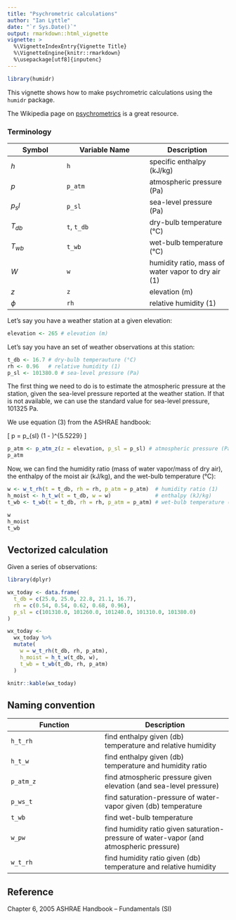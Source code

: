 ```yaml
---
title: "Psychrometric calculations"
author: "Ian Lyttle"
date: "`r Sys.Date()`"
output: rmarkdown::html_vignette
vignette: >
  %\VignetteIndexEntry{Vignette Title}
  %\VignetteEngine{knitr::rmarkdown}
  %\usepackage[utf8]{inputenc}
---
```


```r
library(humidr)
```

This vignette shows how to make psychrometric calculations using the `humidr` package.

The Wikipedia page on [psychrometrics](http://en.wikipedia.org/wiki/Psychrometrics) is a great resource.

### Terminology


 Symbol    | Variable Name | Description
 ----------|---------------|---------------
 $h$       | `h`           | specific enthalpy (kJ/kg)
 $p$       | `p_atm`       | atmospheric pressure (Pa)
 $p_sl$    | `p_sl`        | sea-level pressure (Pa)
 $T_{db}$  | `t`, `t_db`   | dry-bulb temperature (°C)      
 $T_{wb}$  | `t_wb`        | wet-bulb temperature (°C)
 $W$       | `w`           | humidity ratio, mass of water vapor to dry air (1)
 $z$       | `z`           | elevation (m)
 $\phi$    | `rh`          | relative humidity (1)


Let's say you have a weather station at a given elevation:

```r
elevation <- 265 # elevation (m)
```

Let's say you have an set of weather observations at this station:

```r
t_db <- 16.7 # dry-bulb temperauture (°C)
rh <- 0.96   # relative humidity (1)
p_sl <- 101380.0 # sea-level pressure (Pa)
```

The first thing we need to do is to estimate the atmospheric pressure at the station, given the sea-level pressure reported at the weather station. If that is not available, we can use the standard value for sea-level pressure, 101325 Pa.

We use equation (3) from the ASHRAE handbook:

\[  p = p_{sl} \times (1 - \frac{z}{44330.8 \; \rm{m}})^{5.5229} \]

```r
p_atm <- p_atm_z(z = elevation, p_sl = p_sl) # atmospheric pressure (Pa)
p_atm
```

Now, we can find the humidity ratio (mass of water vapor/mass of dry air), the enthalpy of the moist air (kJ/kg), and the wet-bulb temperature (°C):

```r
w <- w_t_rh(t = t_db, rh = rh, p_atm = p_atm)  # humidity ratio (1)
h_moist <- h_t_w(t = t_db, w = w)              # enthalpy (kJ/kg) 
t_wb <- t_wb(t = t_db, rh = rh, p_atm = p_atm) # wet-bulb temperature (°C)

w
h_moist
t_wb
```

## Vectorized calculation

Given a series of observations:

```r
library(dplyr)

wx_today <- data.frame(
  t_db = c(25.0, 25.0, 22.8, 21.1, 16.7),
  rh = c(0.54, 0.54, 0.62, 0.68, 0.96),
  p_sl = c(101310.0, 101260.0, 101240.0, 101310.0, 101380.0)
)

wx_today <- 
  wx_today %>%
  mutate(
    w = w_t_rh(t_db, rh, p_atm),
    h_moist = h_t_w(t_db, w),
    t_wb = t_wb(t_db, rh, p_atm)
  )
```

```r
knitr::kable(wx_today)
```

## Naming convention

 Function  | Description 
---------  | ------------
 `h_t_rh`  | find enthalpy given (db) temperature and relative humidity
 `h_t_w`   | find enthalpy given (db) temperature and humidity ratio
 `p_atm_z` | find atmospheric pressure given elevation (and sea-level pressure)
 `p_ws_t`  | find saturation-pressure of water-vapor given (db) temperature
 `t_wb`    | find wet-bulb temperature
 `w_pw`    | find humidity ratio given saturation-pressure of water-vapor (and atmospheric pressure)
 `w_t_rh`  | find humidity ratio given (db) temperature and relative humidity

## Reference 

Chapter 6, 2005 ASHRAE Handbook -- Fundamentals (SI)

